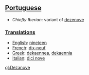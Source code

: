 ==[[Portuguese]]==

*''Chiefly Iberian'': variant of [[dezenove]]

===[[Translations]]===
*[[English]]: [[nineteen]]
*[[French]]: [[dix-neuf]]
*[[Greek]]: [[dekaennea]], [[dekaennia]]
*[[Italian]]: [[dici nove]]

[[gl:Dezanove]]